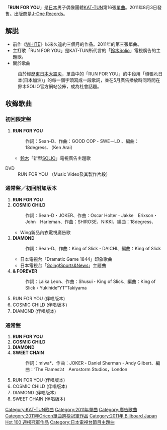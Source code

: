 {{Infobox Single 
| Name           = RUN FOR YOU
| Artist         = [[KAT-TUN|KAT-TUN]]
| Album          = 
| A-side         = 
| B-side         = COSMIC CHILD、DIAMOND （只限通常盤及通常盤／初回附加版本）<br/>& FOREVER（通常盤／初回附加版本）<br/>SWEET CHAIN（通常盤）
| Released       = 2011年8月3日
| Format         = [[單曲|加料版單曲]]
| Recorded       = 2011年<br>{{JPN}}
| Genre          = [[J-POP|J-POP]]
| Length         =  
| Label          = [[J_Storm|J-One Records]]
| Writer         = 
| Producer       = 
| Reviews        = 
| Chart position = 
| Certification  = * 金（[[日本唱片協會|日本唱片協會]]）
| Last single    = [[WHITE_(KAT-TUN單曲)|WHITE]]<br/>（2011年）
| This single    = '''RUN FOR YOU'''<br /> （2011年）
| Next single    = [[BIRTH|BIRTH]]<br/>（2011年）
| Misc           = 
}}
「'''RUN FOR YOU'''」是[[日本|日本]]男子偶像團體[[KAT-TUN|KAT-TUN]]第16張[[單曲|單曲]]。2011年8月3日發售。出版商是[[J_Storm|J-One Records]]。

== 解説 ==
*前作《[[WHITE_(KAT-TUN單曲)|WHITE]]》以來久違約三個月的作品。2011年的第三張單曲。
*主打歌「RUN FOR YOU」是KAT-TUN所代言的「[[鈴木Solio|鈴木Solio]]」電視廣告的主題歌。
* 關於歌曲
: 由於經歷[[東日本大震災|東日本大震災]]，單曲中的「RUN FOR YOU」的中段用「頑張れ日本(日本加油)」的每一個字頭寫成一段歌詞，並在5月廣告播放時同時間在鈴木SOLIO官方網站公佈，成為社會話題。

== 收錄歌曲 ==
=== 初回限定盤 ===
# '''RUN FOR YOU'''
#: 作詞：Sean-D、作曲：GOOD COP・SWE－LO 、編曲：18degress．（Ken Arai）
#* [[鈴木株式會社|鈴木]]「新型[[鈴木・SOLIO|SOLIO]]」電視廣告主題歌

; DVD
: RUN FOR YOU （Music Video及其製作片段）

=== 通常盤／初回附加版本 ===
# '''RUN FOR YOU'''
# '''COSMIC CHILD'''
#: 作詞：Sean-D・JOKER、作曲：Oscar Holter・Jakke　Erixson・John　Harleman、作曲：SHIROSE、NIKKI、編曲：18degress．
#* Wing新品內衣電視廣告歌
# '''DIAMOND'''
#: 作詞：Sean-D、作曲：King of Slick・DAICHI、編曲：King of Slick
#* 日本電視台「Dramatic Game 1844」印象歌曲
#* 日本電視台「[[Going!Sports&News|Going!Sports&News]]」主題曲
# '''& FOREVER'''
#: 作詞：Laika Leon、作曲：Shusui・King of Slick、編曲：King of Slick・Yukihide“YT”Takiyama
# RUN FOR YOU (伴唱版本)
# COSMIC CHILD (伴唱版本)
# DIAMOND (伴唱版本)

=== 通常盤 ===
# '''RUN FOR YOU'''
# '''COSMIC CHILD'''
# '''DIAMOND'''
# '''SWEET CHAIN'''
#: 作詞：miwa*、作曲：JOKER・Daniel Sherman・Andy Gilbert、編曲：‘The Flames’at　Aerostorm Studios，London
# RUN FOR YOU (伴唱版本)
# COSMIC CHILD (伴唱版本)
# DIAMOND (伴唱版本)
# SWEET CHAIN (伴唱版本)

{{KAT-TUN}}
{{Oricon單曲週榜冠軍 (2011年)|2011年8月15日}}
{{Billboard JAPAN Hot 100 週榜冠軍 (2011年)|2011年8月15日}}

{{DEFAULTSORT:Run For You}}
[[Category:KAT-TUN歌曲|Category:KAT-TUN歌曲]]
[[Category:2011年單曲|Category:2011年單曲]]
[[Category:廣告歌曲|Category:廣告歌曲]]
[[Category:2011年Oricon單曲週榜冠軍作品|Category:2011年Oricon單曲週榜冠軍作品]]
[[Category:2011年_Billboard_Japan_Hot_100_週榜冠軍作品|Category:2011年 Billboard Japan Hot 100 週榜冠軍作品]]
[[Category:日本電視台節目主題曲|Category:日本電視台節目主題曲]]